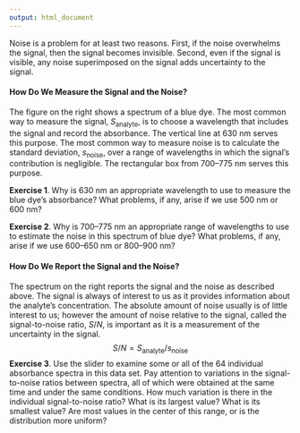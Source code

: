 ```yaml
---
output: html_document
---
```


<!-- The following script makes it possible to use the mhchem -->
<!-- latex package in a .Rmd file and to knit it into an .html file -->
<!-- the font size is scaled to 90% to match text -->

```{=html}
<script type="text/x-mathjax-config">
MathJax.Hub.Config({
  TeX: {
    extensions: ["[Contrib]/mhchem/mhchem.js"]
}
});
MathJax.Hub.Config({ 
        "HTML-CSS": { scale: 90 }, 
        SVG: { linebreaks: { automatic:true } }, 
 });
</script>
```

<!-- text for activity 1 -->

Noise is a problem for at least two reasons. First, if the noise overwhelms the signal, then the signal becomes invisible. Second, even if the signal is visible, any noise superimposed on the signal adds uncertainty to the signal.

#### How Do We Measure the Signal and the Noise?

The figure on the right shows a spectrum of a blue dye. The most common way to measure the signal, $S_\text{analyte}$, is to choose a wavelength that includes the signal and record the absorbance. The vertical line at 630 nm serves this purpose. The most common way to measure noise is to calculate the standard deviation, $s_\text{noise}$, over a range of wavelengths in which the signal's contribution is negligible. The rectangular box from 700--775 nm serves this purpose.

**Exercise 1**. Why is 630 nm an appropriate wavelength to use to measure the blue dye's absorbance? What problems, if any, arise if we use 500 nm or 600 nm?

**Exercise 2**.  Why is 700--775 nm an appropriate range of wavelengths to use to estimate the noise in this spectrum of blue dye? What problems, if any, arise if we use 600--650 nm or 800--900 nm?

#### How Do We Report the Signal and the Noise?

The spectrum on the right reports the signal and the noise as described above. The signal is always of interest to us as it provides information about the analyte's concentration. The absolute amount of noise usually is of little interest to us; however the amount of noise relative to the signal, called the signal-to-noise ratio, $S/N$, is important as it is a measurement of the uncertainty in the signal.
$$S/N = S_\text{analyte} / s_\text{noise}$$
**Exercise 3**. Use the slider to examine some or all of the 64 individual absorbance spectra in this data set. Pay attention to variations in the signal-to-noise ratios between spectra, all of which were obtained at the same time and under the same conditions. How much variation is there in the individual signal-to-noise ratio? What is its largest value? What is its smallest value? Are most values in the center of this range, or is the distribution more uniform?
